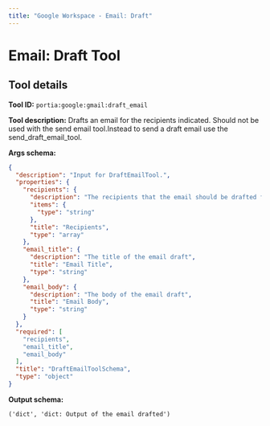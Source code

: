 ```yaml
---
title: "Google Workspace - Email: Draft"
---
```

<!-- WARNING: This file is auto-generated by generate_tool_docs.py. Do not edit manually. -->


# Email: Draft Tool

<Intro />

## Tool details
**Tool ID:** `portia:google:gmail:draft_email`

**Tool description:** Drafts an email for the recipients indicated. Should not be used with the send email tool.Instead to send a draft email use the send_draft_email_tool.

**Args schema:**
```json
{
  "description": "Input for DraftEmailTool.",
  "properties": {
    "recipients": {
      "description": "The recipients that the email should be drafted for (should be a list of email addresses)",
      "items": {
        "type": "string"
      },
      "title": "Recipients",
      "type": "array"
    },
    "email_title": {
      "description": "The title of the email draft",
      "title": "Email Title",
      "type": "string"
    },
    "email_body": {
      "description": "The body of the email draft",
      "title": "Email Body",
      "type": "string"
    }
  },
  "required": [
    "recipients",
    "email_title",
    "email_body"
  ],
  "title": "DraftEmailToolSchema",
  "type": "object"
}
```

**Output schema:**
```
('dict', 'dict: Output of the email drafted')
```
